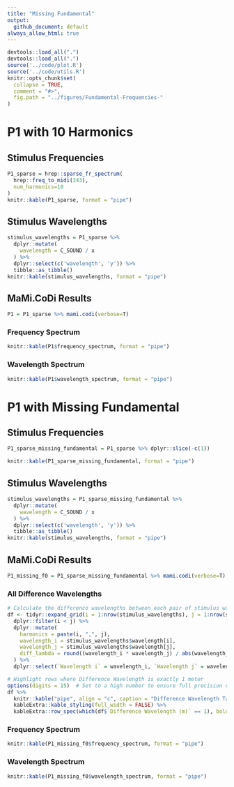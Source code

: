 ```yaml
---
title: "Missing Fundamental"
output:
  github_document: default
always_allow_html: true
---
```


```r
devtools::load_all(".")
devtools::load_all(".")
source('../code/plot.R')
source('../code/utils.R')
knitr::opts_chunk$set(
  collapse = TRUE,
  comment = "#>",
  fig.path = "../figures/Fundamental-Frequencies-"
)
```

# P1 with 10 Harmonics

## Stimulus Frequencies

```r
P1_sparse = hrep::sparse_fr_spectrum(
  hrep::freq_to_midi(343),
  num_harmonics=10
)
knitr::kable(P1_sparse, format = "pipe")
```

## Stimulus Wavelengths

```r
stimulus_wavelengths = P1_sparse %>% 
  dplyr::mutate(
    wavelength = C_SOUND / x
  ) %>% 
  dplyr::select(c('wavelength', 'y')) %>%
  tibble::as_tibble()
knitr::kable(stimulus_wavelengths, format = "pipe")
```

## MaMi.CoDi Results

```r
P1 = P1_sparse %>% mami.codi(verbose=T)
```

### Frequency Spectrum

```r
knitr::kable(P1$frequency_spectrum, format = "pipe")
```

### Wavelength Spectrum

```r
knitr::kable(P1$wavelength_spectrum, format = "pipe")
```

# P1 with Missing Fundamental

## Stimulus Frequencies

```r
P1_sparse_missing_fundamental = P1_sparse %>% dplyr::slice(-c(1))

knitr::kable(P1_sparse_missing_fundamental, format = "pipe")
```

## Stimulus Wavelengths

```r
stimulus_wavelengths = P1_sparse_missing_fundamental %>% 
  dplyr::mutate(
    wavelength = C_SOUND / x
  ) %>% 
  dplyr::select(c('wavelength', 'y')) %>%
  tibble::as_tibble()
knitr::kable(stimulus_wavelengths, format = "pipe")
```

## MaMi.CoDi Results

```r
P1_missing_f0 = P1_sparse_missing_fundamental %>% mami.codi(verbose=T)
```

### All Difference Wavelengths

```r

# Calculate the difference wavelengths between each pair of stimulus wavelengths
df <- tidyr::expand_grid(i = 1:nrow(stimulus_wavelengths), j = 1:nrow(stimulus_wavelengths)) %>%
  dplyr::filter(i < j) %>%
  dplyr::mutate(
    harmonics = paste(i, ",", j),
    wavelength_i = stimulus_wavelengths$wavelength[i],
    wavelength_j = stimulus_wavelengths$wavelength[j],
    diff_lambda = round((wavelength_i * wavelength_j) / abs(wavelength_i - wavelength_j), 6)  # Round to 6 decimals
  ) %>%
  dplyr::select(`Wavelength i` = wavelength_i, `Wavelength j` = wavelength_j, Harmonics = harmonics, `Difference Wavelength (m)` = diff_lambda)

# Highlight rows where Difference Wavelength is exactly 1 meter
options(digits = 15)  # Set to a high number to ensure full precision display
df %>%
  knitr::kable("pipe", align = "c", caption = "Difference Wavelength Table for Stimulus Wavelengths") %>%
  kableExtra::kable_styling(full_width = FALSE) %>%
  kableExtra::row_spec(which(df$`Difference Wavelength (m)` == 1), bold = TRUE, background = "#FFEB3B")

```

### Frequency Spectrum

```r
knitr::kable(P1_missing_f0$frequency_spectrum, format = "pipe")
```

### Wavelength Spectrum

```r
knitr::kable(P1_missing_f0$wavelength_spectrum, format = "pipe")
```

